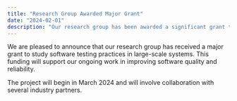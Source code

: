 ```yaml
---
title: "Research Group Awarded Major Grant"
date: "2024-02-01"
description: "Our research group has been awarded a significant grant to study software testing practices in large-scale systems."
---
```


We are pleased to announce that our research group has received a major grant to study software testing practices in large-scale systems. This funding will support our ongoing work in improving software quality and reliability.

The project will begin in March 2024 and will involve collaboration with several industry partners.
